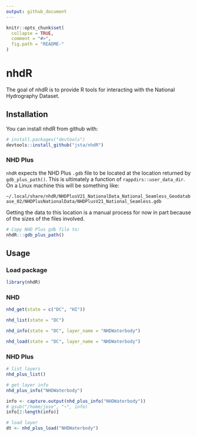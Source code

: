```yaml
---
output: github_document
---
```


<!-- README.md is generated from README.Rmd. Please edit that file -->

```r
knitr::opts_chunk$set(
  collapse = TRUE,
  comment = "#>",
  fig.path = "README-"
)
```

# nhdR

The goal of nhdR is to provide R tools for interacting with the National Hydrography Dataset.

## Installation

You can install nhdR from github with:

```r
# install.packages("devtools")
devtools::install_github("jsta/nhdR")
```


### NHD Plus
`nhdR` expects the NHD Plus `.gdb` file to be located at the location returned by `gdb_plus_path()`. This is ultimately a function of `rappdirs::user_data_dir`. On a Linux machine this will be something like:

`~/.local/share/nhdR/NHDPlusV21_NationalData_National_Seamless_Geodatabase_02/NHDPlusNationalData/NHDPlusV21_National_Seamless.gdb`

Getting the data to this location is a manual process for now in part because of the sizes of the files involved.

```r
# Copy NHD Plus gdb file to:
nhdR:::gdb_plus_path()
```

## Usage
### Load package

```r
library(nhdR)
```

### NHD

```r
nhd_get(state = c("DC", "HI"))
```

```r
nhd_list(state = "DC")
```

```r
nhd_info(state = "DC", layer_name = "NHDWaterbody")
```

```r
nhd_load(state = "DC", layer_name = "NHDWaterbody")
```


### NHD Plus

```r
# list layers
nhd_plus_list()
```

```r
# get layer info
nhd_plus_info("NHDWaterbody")
```

```r
info <- capture.output(nhd_plus_info("NHDWaterbody"))
# gsub("/home/jose", "~", info)
info[2:length(info)]
```

```r
# load layer
dt <- nhd_plus_load("NHDWaterbody")
```
